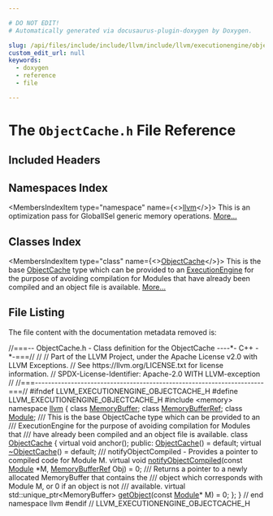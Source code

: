 ```yaml
---

# DO NOT EDIT!
# Automatically generated via docusaurus-plugin-doxygen by Doxygen.

slug: /api/files/include/include/llvm/include/llvm/executionengine/objectcache-h
custom_edit_url: null
keywords:
  - doxygen
  - reference
  - file

---
```





# The `ObjectCache.h` File Reference

<DoxygenPage pluginConfig={pluginConfig}>



## Included Headers

<IncludesList>
<IncludesListItem
  filePath="memory"
  permalink=""
  isLocal="false" />
</IncludesList>

## Namespaces Index

<MembersIndex>

<MembersIndexItem
  type="namespace"
  name={<><a href="/docs/api/namespaces/llvm">llvm</a></>}>
This is an optimization pass for GlobalISel generic memory operations. <a href="/docs/api/namespaces/llvm/#details">More...</a>
</MembersIndexItem>

</MembersIndex>

## Classes Index

<MembersIndex>

<MembersIndexItem
  type="class"
  name={<><a href="/docs/api/classes/llvm/objectcache">ObjectCache</a></>}>
This is the base <a href="/docs/api/classes/llvm/objectcache">ObjectCache</a> type which can be provided to an <a href="/docs/api/classes/llvm/executionengine">ExecutionEngine</a> for the purpose of avoiding compilation for Modules that have already been compiled and an object file is available. <a href="/docs/api/classes/llvm/objectcache/#details">More...</a>
</MembersIndexItem>

</MembersIndex>


## File Listing

The file content with the documentation metadata removed is:

<ProgramListing>

<Link id="l00001" /><CodeLine lineNumber="1"><Highlight kind="comment">//===-- ObjectCache.h - Class definition for the ObjectCache ----&#42;- C++ -&#42;-===//</Highlight><Highlight kind="normal"></Highlight></CodeLine>
<Link id="l00002" /><CodeLine lineNumber="2"><Highlight kind="normal"></Highlight><Highlight kind="comment">//</Highlight><Highlight kind="normal"></Highlight></CodeLine>
<Link id="l00003" /><CodeLine lineNumber="3"><Highlight kind="normal"></Highlight><Highlight kind="comment">// Part of the LLVM Project, under the Apache License v2.0 with LLVM Exceptions.</Highlight><Highlight kind="normal"></Highlight></CodeLine>
<Link id="l00004" /><CodeLine lineNumber="4"><Highlight kind="normal"></Highlight><Highlight kind="comment">// See https://llvm.org/LICENSE.txt for license information.</Highlight><Highlight kind="normal"></Highlight></CodeLine>
<Link id="l00005" /><CodeLine lineNumber="5"><Highlight kind="normal"></Highlight><Highlight kind="comment">// SPDX-License-Identifier: Apache-2.0 WITH LLVM-exception</Highlight><Highlight kind="normal"></Highlight></CodeLine>
<Link id="l00006" /><CodeLine lineNumber="6"><Highlight kind="normal"></Highlight><Highlight kind="comment">//</Highlight><Highlight kind="normal"></Highlight></CodeLine>
<Link id="l00007" /><CodeLine lineNumber="7"><Highlight kind="normal"></Highlight><Highlight kind="comment">//===----------------------------------------------------------------------===//</Highlight><Highlight kind="normal"></Highlight></CodeLine>
<Link id="l00008" /><CodeLine lineNumber="8"><Highlight kind="normal"></Highlight></CodeLine>
<Link id="l00009" /><CodeLine lineNumber="9"><Highlight kind="normal"></Highlight><Highlight kind="preprocessor">#ifndef LLVM&#95;EXECUTIONENGINE&#95;OBJECTCACHE&#95;H</Highlight><Highlight kind="normal"></Highlight></CodeLine>
<Link id="l00010" /><CodeLine lineNumber="10"><Highlight kind="normal"></Highlight><Highlight kind="preprocessor">#define LLVM&#95;EXECUTIONENGINE&#95;OBJECTCACHE&#95;H</Highlight><Highlight kind="normal"></Highlight></CodeLine>
<Link id="l00011" /><CodeLine lineNumber="11"><Highlight kind="normal"></Highlight></CodeLine>
<Link id="l00012" /><CodeLine lineNumber="12"><Highlight kind="normal"></Highlight><Highlight kind="preprocessor">#include &lt;memory&gt;</Highlight><Highlight kind="normal"></Highlight></CodeLine>
<Link id="l00013" /><CodeLine lineNumber="13"><Highlight kind="normal"></Highlight></CodeLine>
<Link id="l00014" /><CodeLine lineNumber="14"><Highlight kind="normal"></Highlight><Highlight kind="keyword">namespace </Highlight><Highlight kind="normal"><a href="/docs/api/namespaces/llvm">llvm</a> &#123;</Highlight></CodeLine>
<Link id="l00015" /><CodeLine lineNumber="15"><Highlight kind="normal"></Highlight></CodeLine>
<Link id="l00016" /><CodeLine lineNumber="16"><Highlight kind="normal"></Highlight><Highlight kind="keyword">class </Highlight><Highlight kind="normal"><a href="/docs/api/classes/llvm/memorybuffer">MemoryBuffer</a>;</Highlight></CodeLine>
<Link id="l00017" /><CodeLine lineNumber="17"><Highlight kind="normal"></Highlight><Highlight kind="keyword">class </Highlight><Highlight kind="normal"><a href="/docs/api/classes/llvm/memorybufferref">MemoryBufferRef</a>;</Highlight></CodeLine>
<Link id="l00018" /><CodeLine lineNumber="18"><Highlight kind="normal"></Highlight><Highlight kind="keyword">class </Highlight><Highlight kind="normal"><a href="/docs/api/classes/llvm/module">Module</a>;</Highlight></CodeLine>
<Link id="l00019" /><CodeLine lineNumber="19"><Highlight kind="normal"></Highlight><Highlight kind="comment"></Highlight></CodeLine>
<Link id="l00020" /><CodeLine lineNumber="20"><Highlight kind="comment">/// This is the base ObjectCache type which can be provided to an</Highlight></CodeLine>
<Link id="l00021" /><CodeLine lineNumber="21"><Highlight kind="comment">/// ExecutionEngine for the purpose of avoiding compilation for Modules that</Highlight></CodeLine>
<Link id="l00022" /><CodeLine lineNumber="22"><Highlight kind="comment">/// have already been compiled and an object file is available.</Highlight><Highlight kind="normal"></Highlight></CodeLine>
<Link id="l00023" /><CodeLine lineNumber="23" lineLink="/docs/api/classes/llvm/objectcache"><Highlight kind="normal"></Highlight><Highlight kind="keyword">class </Highlight><Highlight kind="normal"><a href="/docs/api/classes/llvm/objectcache/#aeef9c2089c5dc586db8f5c5f78f03dd8">ObjectCache</a> &#123;</Highlight></CodeLine>
<Link id="l00024" /><CodeLine lineNumber="24"><Highlight kind="normal">  </Highlight><Highlight kind="keyword">virtual</Highlight><Highlight kind="normal"> </Highlight><Highlight kind="keywordtype">void</Highlight><Highlight kind="normal"> anchor();</Highlight></CodeLine>
<Link id="l00025" /><CodeLine lineNumber="25"><Highlight kind="normal"></Highlight></CodeLine>
<Link id="l00026" /><CodeLine lineNumber="26"><Highlight kind="normal"></Highlight><Highlight kind="keyword">public</Highlight><Highlight kind="normal">:</Highlight></CodeLine>
<Link id="l00027" /><CodeLine lineNumber="27" lineLink="/docs/api/classes/llvm/objectcache/#aeef9c2089c5dc586db8f5c5f78f03dd8"><Highlight kind="normal">  <a href="/docs/api/classes/llvm/objectcache/#aeef9c2089c5dc586db8f5c5f78f03dd8">ObjectCache</a>() = </Highlight><Highlight kind="keywordflow">default</Highlight><Highlight kind="normal">;</Highlight></CodeLine>
<Link id="l00028" /><CodeLine lineNumber="28"><Highlight kind="normal"></Highlight></CodeLine>
<Link id="l00029" /><CodeLine lineNumber="29" lineLink="/docs/api/classes/llvm/objectcache/#a8b9a06b60f2df38272fdd91ceea888e0"><Highlight kind="normal">  </Highlight><Highlight kind="keyword">virtual</Highlight><Highlight kind="normal"> <a href="/docs/api/classes/llvm/objectcache/#a8b9a06b60f2df38272fdd91ceea888e0">~ObjectCache</a>() = </Highlight><Highlight kind="keywordflow">default</Highlight><Highlight kind="normal">;</Highlight></CodeLine>
<Link id="l00030" /><CodeLine lineNumber="30"><Highlight kind="normal"></Highlight><Highlight kind="comment"></Highlight></CodeLine>
<Link id="l00031" /><CodeLine lineNumber="31"><Highlight kind="comment">  /// notifyObjectCompiled - Provides a pointer to compiled code for Module M.</Highlight><Highlight kind="normal"></Highlight></CodeLine>
<Link id="l00032" /><CodeLine lineNumber="32" lineLink="/docs/api/classes/llvm/objectcache/#a680b6deb0dd910145b640a947e18be2d"><Highlight kind="normal">  </Highlight><Highlight kind="keyword">virtual</Highlight><Highlight kind="normal"> </Highlight><Highlight kind="keywordtype">void</Highlight><Highlight kind="normal"> <a href="/docs/api/classes/llvm/objectcache/#a680b6deb0dd910145b640a947e18be2d">notifyObjectCompiled</a>(</Highlight><Highlight kind="keyword">const</Highlight><Highlight kind="normal"> <a href="/docs/api/classes/llvm/module">Module</a> &#42;M, <a href="/docs/api/classes/llvm/memorybufferref">MemoryBufferRef</a> Obj) = 0;</Highlight></CodeLine>
<Link id="l00033" /><CodeLine lineNumber="33"><Highlight kind="normal"></Highlight><Highlight kind="comment"></Highlight></CodeLine>
<Link id="l00034" /><CodeLine lineNumber="34"><Highlight kind="comment">  /// Returns a pointer to a newly allocated MemoryBuffer that contains the</Highlight></CodeLine>
<Link id="l00035" /><CodeLine lineNumber="35"><Highlight kind="comment">  /// object which corresponds with Module M, or 0 if an object is not</Highlight></CodeLine>
<Link id="l00036" /><CodeLine lineNumber="36"><Highlight kind="comment">  /// available.</Highlight><Highlight kind="normal"></Highlight></CodeLine>
<Link id="l00037" /><CodeLine lineNumber="37" lineLink="/docs/api/classes/llvm/objectcache/#a1b22ee117ce4d2a115ba34634461e1f1"><Highlight kind="normal">  </Highlight><Highlight kind="keyword">virtual</Highlight><Highlight kind="normal"> std::unique&#95;ptr&lt;MemoryBuffer&gt; <a href="/docs/api/classes/llvm/objectcache/#a1b22ee117ce4d2a115ba34634461e1f1">getObject</a>(</Highlight><Highlight kind="keyword">const</Highlight><Highlight kind="normal"> <a href="/docs/api/classes/llvm/module">Module</a>&#42; M) = 0;</Highlight></CodeLine>
<Link id="l00038" /><CodeLine lineNumber="38"><Highlight kind="normal">&#125;;</Highlight></CodeLine>
<Link id="l00039" /><CodeLine lineNumber="39"><Highlight kind="normal"></Highlight></CodeLine>
<Link id="l00040" /><CodeLine lineNumber="40"><Highlight kind="normal">&#125; </Highlight><Highlight kind="comment">// end namespace llvm</Highlight><Highlight kind="normal"></Highlight></CodeLine>
<Link id="l00041" /><CodeLine lineNumber="41"><Highlight kind="normal"></Highlight></CodeLine>
<Link id="l00042" /><CodeLine lineNumber="42"><Highlight kind="normal"></Highlight><Highlight kind="preprocessor">#endif </Highlight><Highlight kind="comment">// LLVM&#95;EXECUTIONENGINE&#95;OBJECTCACHE&#95;H</Highlight><Highlight kind="normal"></Highlight></CodeLine>

</ProgramListing>


</DoxygenPage>
